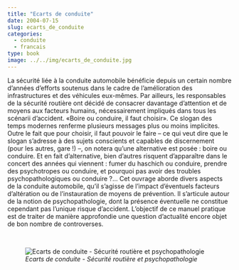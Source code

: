 ```yaml
---
title: "Ecarts de conduite"
date: 2004-07-15
slug: ecarts_de_conduite
categories:
  - conduite
  - francais
type: book
image: ../../img/ecarts_de_conduite.jpg
---
```


La sécurité liée à la conduite automobile bénéficie depuis un certain nombre d’années d’efforts soutenus dans le cadre de l’amélioration des infrastructures et des véhicules eux-mêmes.
Par ailleurs, les responsables de la sécurité routière ont décidé de consacrer davantage d’attention et de moyens aux facteurs humains, nécessairement impliqués dans tous les scénarii d’accident.
«Boire ou conduire, il faut choisir».
Ce slogan des temps modernes renferme plusieurs messages plus ou moins implicites.
Outre le fait que pour choisir, il faut pouvoir le faire – ce qui veut dire que le slogan s’adresse à des sujets conscients et capables de discernement (pour les autres, gare !) –, on notera qu’une alternative est posée : boire ou conduire.
Et en fait d’alternative, bien d’autres risquent d’apparaître dans le concert des années qui viennent : fumer du haschich ou conduire, prendre des psychotropes ou conduire, et pourquoi pas avoir des troubles psychopathologiques ou conduire ?...
Cet ouvrage aborde divers aspects de la conduite automobile, qu’il s’agisse de l’impact d’éventuels facteurs d’altération ou de l’instauration de moyens de prévention.
Il s’articule autour de la notion de psychopathologie, dont la présence éventuelle ne constitue cependant pas l’unique risque d’accident.
L’objectif de ce manuel pratique est de traiter de manière approfondie une question d’actualité encore objet de bon nombre de controverses.

<br>

![_Ecarts de conduite - Sécurité routière et psychopathologie_](../../img/ecarts_de_conduite.jpg)
